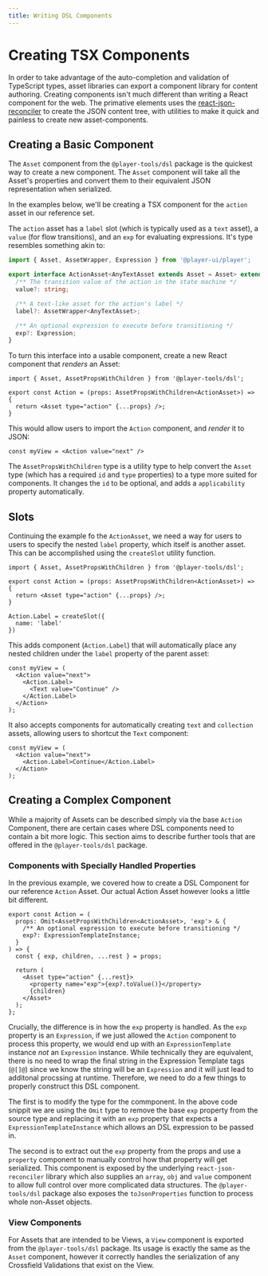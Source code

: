 ```yaml
---
title: Writing DSL Components
---
```


# Creating TSX Components

In order to take advantage of the auto-completion and validation of TypeScript types, asset libraries can export a component library for content authoring. Creating components isn't much different than writing a React component for the web. The primative elements uses the [react-json-reconciler](https://github.com/intuit/react-json-reconciler) to create the JSON content tree, with utilities to make it quick and painless to create new asset-components.


## Creating a Basic Component

The `Asset` component from the `@player-tools/dsl` package is the quickest way to create a new component. The `Asset` component will take all the Asset's properties and convert them to their equivalent JSON representation when serialized.

In the examples below, we'll be creating a TSX component for the `action` asset in our reference set. 

The `action` asset has a `label` slot (which is typically used as a `text` asset), a `value` (for flow transitions), and an `exp` for evaluating expressions.
It's type resembles something akin to:

```ts
import { Asset, AssetWrapper, Expression } from '@player-ui/player';

export interface ActionAsset<AnyTextAsset extends Asset = Asset> extends Asset<'action'> {
  /** The transition value of the action in the state machine */
  value?: string;

  /** A text-like asset for the action's label */
  label?: AssetWrapper<AnyTextAsset>;

  /** An optional expression to execute before transitioning */
  exp?: Expression;
}
```

To turn this interface into a usable component, create a new React component that _renders_ an Asset:

```tsx
import { Asset, AssetPropsWithChildren } from '@player-tools/dsl';

export const Action = (props: AssetPropsWithChildren<ActionAsset>) => {
  return <Asset type="action" {...props} />;
}
```

This would allow users to import the `Action` component, and _render_ it to JSON:

```tsx
const myView = <Action value="next" />
```

The `AssetPropsWithChildren` type is a utility type to help convert the `Asset` type (which has a required `id` and `type` properties) to a type more suited for components. It changes the `id` to be optional, and adds a `applicability` property automatically.

## Slots

Continuing the example fo the `ActionAsset`, we need a way for users to users to specify the nested `label` property, which itself is another asset. This can be accomplished using the `createSlot` utility function.

```tsx
import { Asset, AssetPropsWithChildren } from '@player-tools/dsl';

export const Action = (props: AssetPropsWithChildren<ActionAsset>) => {
  return <Asset type="action" {...props} />;
}

Action.Label = createSlot({
  name: 'label'
})
```

This adds component (`Action.Label`) that will automatically place any nested children under the `label` property of the parent asset:

```tsx
const myView = (
  <Action value="next">
    <Action.Label>
      <Text value="Continue" />
    </Action.Label>
  </Action>
);
```

It also accepts components for automatically creating `text` and `collection` assets, allowing users to shortcut the `Text` component:

```tsx
const myView = (
  <Action value="next">
    <Action.Label>Continue</Action.Label>
  </Action>
);
```

## Creating a Complex Component

While a majority of Assets can be described simply via the base `Action` Component, there are certain cases where DSL components need to contain a bit more logic. This section aims to describe further tools that are offered in the `@player-tools/dsl` package.

### Components with Specially Handled Properties 

In the previous example, we covered how to create a DSL Component for our reference `Action` Asset. Our actual Action Asset however looks a little bit different. 

```tsx
export const Action = (
  props: Omit<AssetPropsWithChildren<ActionAsset>, 'exp'> & {
    /** An optional expression to execute before transitioning */
    exp?: ExpressionTemplateInstance;
  }
) => {
  const { exp, children, ...rest } = props;

  return (
    <Asset type="action" {...rest}>
      <property name="exp">{exp?.toValue()}</property>
      {children}
    </Asset>
  );
};
```

Crucially, the difference is in how the `exp` property is handled. As the `exp` property is an `Expression`, if we just allowed the `Action` component to process this property, we would end up with an `ExpressionTemplate` instance _not_ an `Expression` instance. While technically they are equivalent, there is no need to wrap the final string in the Expression Template tags (`@[]@`) since we know the string will be an `Expression` and it will just lead to additonal procssing at runtime. Therefore, we need to do a few things to properly construct this DSL component.

The first is to modify the type for the commponent. In the above code snippit we are using the `Omit` type to remove the base `exp` property from the source type and replacing it with an `exp` property that expects a `ExpressionTemplateInstance` which allows an DSL expression to be passed in. 

The second is to extract out the `exp` property from the props and use a `property` component to manually control how that property will get serialized. This component is exposed by the underlying `react-json-reconciler` library which also supplies an `array`, `obj` and `value` component to allow full control over more complicated data structures. The `@player-tools/dsl` package also exposes the `toJsonProperties` function to process whole non-Asset objects.

### View Components

For Assets that are intended to be Views, a `View` component is exported from the `@player-tools/dsl` package. Its usage is exactly the same as the `Asset` component, however it correctly handles the serialization of any Crossfield Validations that exist on the View.


